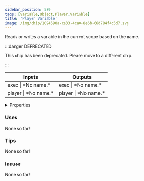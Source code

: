 ```yaml
---
sidebar_position: 589
tags: [Variable,Object,Player,Variable]
title: 'Player Variable'
image: /img/chip/1094590a-ca33-4ca0-8e6b-66d784f4b5d7.svg
---
```


Reads or writes a variable in the current scope based on the name.

:::danger DEPRECATED

This chip has been deprecated. Please move to a different chip.

:::

<IChip uuid="1094590a-ca33-4ca0-8e6b-66d784f4b5d7"/>

<table><thead><tr><th>Inputs</th><th>Outputs</th></tr></thead><tbody><tr><td>exec | *No name.*</td><td>exec | *No name.*</td></tr><tr><td>player | *No name.*</td><td>player | *No name.*</td></tr></tbody></table>

<details>
  <summary>Properties</summary>
  <div>
    <div>
    <table>
      <tbody>
        <tr>
          <td>Is beta required?</td>
          <td>No</td>
        </tr>
        <tr>
          <td>Is chip a trolling risk?</td>
          <td>No</td>
        </tr>
        <tr>
          <td>Is chip a role assignment risk?</td>
          <td>No</td>
        </tr>
        <tr>
          <td>Chip UUID</td>
          <td>1094590a-ca33-4ca0-8e6b-66d784f4b5d7</td>
        </tr>
        <tr>
          <td>Room availability</td>
          <td>Available everywhere</td>
        </tr>
      </tbody>
    </table>
    </div>
  </div>
</details>

### Uses

None so far!

### Tips

None so far!

### Issues

None so far!